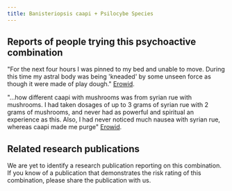 ---
title: Banisteriopsis caapi + Psilocybe Species
---

## Reports of people trying this psychoactive combination
"For the next four hours I was pinned to my bed and unable to move. During this time my astral body was being 'kneaded' by some unseen force as though it were made of play dough." [Erowid](https://erowid.org/experiences/exp.php?ID=47268).

"...how different caapi with mushrooms was from syrian rue with mushrooms. I had taken dosages of up to 3 grams of syrian rue with 2 grams of mushrooms, and never had as powerful and spiritual an experience as this. Also, I had never noticed much nausea with syrian rue, whereas caapi made me purge" [Erowid](https://erowid.org/experiences/exp.php?ID=57698).

## Related research publications
We are yet to identify a research publication reporting on this combination. If you know of a publication that demonstrates the risk rating of this combination, please share the publication with us.
